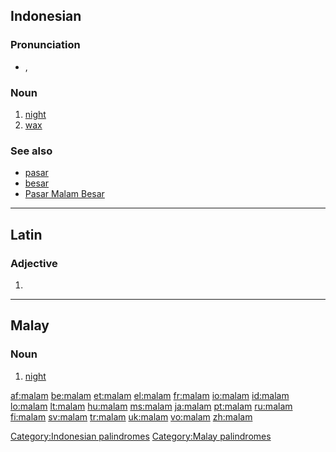 {{also|Malam}}
==Indonesian==

===Pronunciation===
* {{IPA|/ˈmalam/|lang=id}}, {{X-SAMPA|/"malam/}}

===Noun===
{{infl|id|noun}}

# [[night]]
# [[wax]]

===See also===
* [[pasar]]
* [[besar]]
* [[w:Pasar Malam Besar|Pasar Malam Besar]]

[[Category:Indonesian palindromes]]

----

==Latin==

===Adjective===
{{la-adj-form|malam}}

# {{inflection of|malus|malus|acc|f|s|lang=la}}

----

==Malay==

===Noun===
{{infl|ms|noun}}

# [[night]]

[[Category:Malay palindromes]]

[[af:malam]]
[[be:malam]]
[[et:malam]]
[[el:malam]]
[[fr:malam]]
[[io:malam]]
[[id:malam]]
[[lo:malam]]
[[lt:malam]]
[[hu:malam]]
[[ms:malam]]
[[ja:malam]]
[[pt:malam]]
[[ru:malam]]
[[fi:malam]]
[[sv:malam]]
[[tr:malam]]
[[uk:malam]]
[[vo:malam]]
[[zh:malam]]